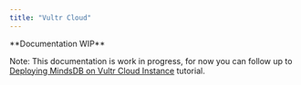 ```yaml
---
title: "Vultr Cloud"
---
```


<Warning> 
**Documentation WIP**

Note: This documentation is work in progress, for now you can follow up to
[Deploying MindsDB on Vultr Cloud Instance](https://community.ops.io/rutamhere/deploying-mindsdb-on-a-vultr-cloud-instance-40bm)
tutorial.

</Warning>
